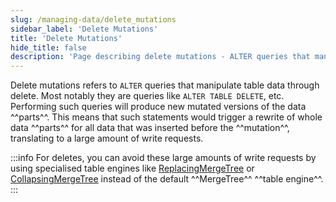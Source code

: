 ```yaml
---
slug: /managing-data/delete_mutations
sidebar_label: 'Delete Mutations'
title: 'Delete Mutations'
hide_title: false
description: 'Page describing delete mutations - ALTER queries that manipulate table data through deletes'
---
```


Delete mutations refers to `ALTER` queries that manipulate table data through delete. Most notably they are queries like `ALTER TABLE DELETE`, etc. Performing such queries will produce new mutated versions of the data ^^parts^^. This means that such statements would trigger a rewrite of whole data ^^parts^^ for all data that was inserted before the ^^mutation^^, translating to a large amount of write requests.

:::info
For deletes, you can avoid these large amounts of write requests by using specialised table engines like [ReplacingMergeTree](/guides/replacing-merge-tree) or [CollapsingMergeTree](/engines/table-engines/mergetree-family/collapsingmergetree) instead of the default ^^MergeTree^^ ^^table engine^^.
:::


<DeleteMutations/>
